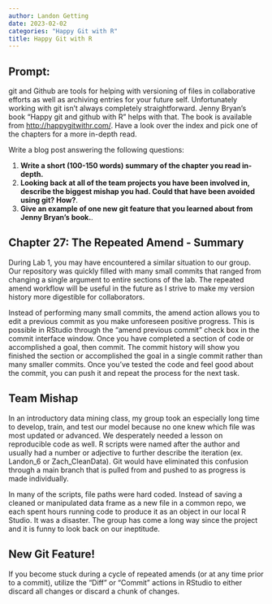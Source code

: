 ```yaml
---
author: Landon Getting
date: 2023-02-02
categories: "Happy Git with R"
title: Happy Git with R
---
```


## Prompt:

git and Github are tools for helping with versioning of files in collaborative efforts as well as archiving entries for your future self. Unfortunately working with git isn't always completely straightforward. Jenny Bryan's book "Happy git and github with R" helps with that. The book is available from <http://happygitwithr.com/>. Have a look over the index and pick one of the chapters for a more in-depth read.

Write a blog post answering the following questions:

1.  **Write a short (100-150 words) summary of the chapter you read in-depth.**
2.  **Looking back at all of the team projects you have been involved in, describe the biggest mishap you had. Could that have been avoided using git? How?**.
3.  **Give an example of one new git feature that you learned about from Jenny Bryan's book.**.

## Chapter 27: The Repeated Amend - Summary

During Lab 1, you may have encountered a similar situation to our group. Our repository was quickly filled with many small commits that ranged from changing a single argument to entire sections of the lab. The repeated amend workflow will be useful in the future as I strive to make my version history more digestible for collaborators.

Instead of performing many small commits, the amend action allows you to edit a previous commit as you make unforeseen positive progress. This is possible in RStudio through the "amend previous commit" check box in the commit interface window. Once you have completed a section of code or accomplished a goal, then commit. The commit history will show you finished the section or accomplished the goal in a single commit rather than many smaller commits. Once you've tested the code and feel good about the commit, you can push it and repeat the process for the next task.

## Team Mishap

In an introductory data mining class, my group took an especially long time to develop, train, and test our model because no one knew which file was most updated or advanced. We desperately needed a lesson on reproducible code as well. R scripts were named after the author and usually had a number or adjective to further describe the iteration (ex. Landon_6 or Zach_CleanData). Git would have eliminated this confusion through a main branch that is pulled from and pushed to as progress is made individually.

In many of the scripts, file paths were hard coded. Instead of saving a cleaned or manipulated data frame as a new file in a common repo, we each spent hours running code to produce it as an object in our local R Studio. It was a disaster. The group has come a long way since the project and it is funny to look back on our ineptitude.

## New Git Feature!

If you become stuck during a cycle of repeated amends (or at any time prior to a commit), utilize the "Diff" or "Commit" actions in RStudio to either discard all changes or discard a chunk of changes.
